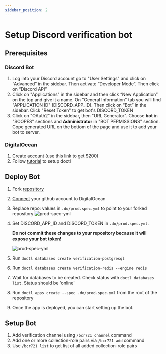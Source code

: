 ```yaml
---
sidebar_position: 2
---
```


# Setup Discord verification bot

## Prerequisites

### Discord Bot

1. Log into your Discord account go to "User Settings" and click on “Advanced” in the sidebar. Then activate “Developer Mode”. Then click on “Discord API”
2. Click on "Applications" in the sidebar and then click “New Application” on the top and give it a name. On "General Information" tab you will find "APPLICATION ID" (DISCORD_APP_ID). Then click on “Bot” in the sidebar. Click "Reset Token" to get bot's DISCORD_TOKEN
3. Click on "OAuth2" in the sidebar, then "URL Generator". Choose **bot** in "SCOPES" sections and **Administrator** in "BOT PERMISSIONS" section. Cope generated URL on the bottom of the page and use it to add your bot to server.

### DigitalOcean

1. Create account (use this [link](https://m.do.co/c/fd492ca49952) to get $200)
2. Follow [tutorial](https://docs.digitalocean.com/reference/doctl/how-to/install) to setup doctl

## Deploy Bot

1. Fork [repository](https://github.com/d3vx-com/brc721-verification-bot)
2. [Connect](https://github.com/apps/digitalocean/installations/new) your github account to DigitalOcean
3. Replace repo: values in `.do/prod.spec.yml` to point to your forked repository
   <img src="/img/set-repo.png" alt="prod-spec-yml" className="screenshot" />
4. Set DISCORD_APP_ID and DISCORD_TOKEN in `.do/prod.spec.yml`.

   <strong>
     Do not commit these changes to your repository because it will expose your
     bot token!
   </strong>

   <img
     src="/img/prod-spec-yml.png"
     alt="prod-spec-yml"
     className="screenshot"
   />

5. Run `doctl databases create verification-postgresql`
6. Run `doctl databases create verification-redis --engine redis`
7. Wait for databases to be created. Check status with `doctl databases list`. Status should be 'online'
8. Run `doctl apps create --spec .do/prod.spec.yml` from the root of the repository
9. Once the app is deployed, you can start setting up the bot.

## Setup Bot

1. Add verification channel using `/bcr721 channel` command
2. Add one or more collection-role pairs via `/bcr721 add` command
3. Use `/bcr721 list` to get list of all added collection-role pairs
